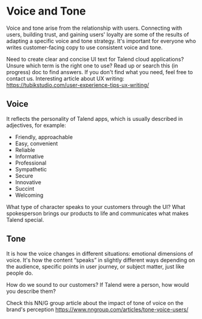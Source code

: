 
<Meta title="Content/Voice and Tone" />

# Voice and Tone

Voice and tone arise from the relationship with users.
Connecting with users, building trust, and gaining users' loyalty are some of the results of adapting a specific voice and tone strategy. It's important for everyone who writes customer-facing copy to use consistent voice and tone.

Need to create clear and concise UI text for Talend cloud applications? Unsure which term is the right one to use?
Read up or search this (in progress) doc to find answers.
If you don't find what you need, feel free to contact us.
Interesting article about UX writing: https://tubikstudio.com/user-experience-tips-ux-writing/

## Voice

It reflects the personality of Talend apps, which is usually described in adjectives, for example:

- Friendly, approachable
- Easy, convenient
- Reliable
- Informative
- Professional
- Sympathetic
- Secure
- Innovative
- Succint
- Welcoming

What type of character speaks to your customers through the UI?
What spokesperson brings our products to life and communicates what makes Talend special.

## Tone

It is how the voice changes in different situations: emotional dimensions of voice. It's how the content “speaks” in slightly different ways depending on the audience, specific points in user journey, or subject matter, just like people do.

How do we sound to our customers?
If Talend were a person, how would you describe them?

Check this NN/G group article about the impact of tone of voice on the brand's perception https://www.nngroup.com/articles/tone-voice-users/
